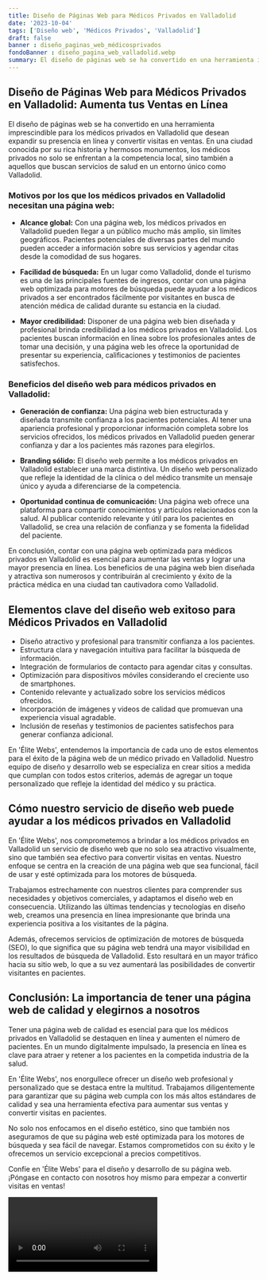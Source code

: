 ```yaml
---
title: Diseño de Páginas Web para Médicos Privados en Valladolid
date: '2023-10-04'
tags: ['Diseño web', 'Médicos Privados', 'Valladolid']
draft: false
banner : diseño_paginas_web_médicosprivados
fondoBanner : diseño_pagina_web_valladolid.webp
summary: El diseño de páginas web se ha convertido en una herramienta imprescindible para los médicos privados en Valladolid que desean expandir su presencia en línea y convertir visitas en ventas. En una ciudad conocida por su rica historia y hermosos monumentos, los médicos privados no solo se enfrentan a la competencia local, sino también a aquellos que buscan servicios de salud en un entorno único como Valladolid.
---
```


## Diseño de Páginas Web para Médicos Privados en Valladolid: Aumenta tus Ventas en Línea

El diseño de páginas web se ha convertido en una herramienta imprescindible para los médicos privados en Valladolid que desean expandir su presencia en línea y convertir visitas en ventas. En una ciudad conocida por su rica historia y hermosos monumentos, los médicos privados no solo se enfrentan a la competencia local, sino también a aquellos que buscan servicios de salud en un entorno único como Valladolid.

### Motivos por los que los médicos privados en Valladolid necesitan una página web:

- **Alcance global:** Con una página web, los médicos privados en Valladolid pueden llegar a un público mucho más amplio, sin límites geográficos. Pacientes potenciales de diversas partes del mundo pueden acceder a información sobre sus servicios y agendar citas desde la comodidad de sus hogares.

- **Facilidad de búsqueda:** En un lugar como Valladolid, donde el turismo es una de las principales fuentes de ingresos, contar con una página web optimizada para motores de búsqueda puede ayudar a los médicos privados a ser encontrados fácilmente por visitantes en busca de atención médica de calidad durante su estancia en la ciudad.

- **Mayor credibilidad:** Disponer de una página web bien diseñada y profesional brinda credibilidad a los médicos privados en Valladolid. Los pacientes buscan información en línea sobre los profesionales antes de tomar una decisión, y una página web les ofrece la oportunidad de presentar su experiencia, calificaciones y testimonios de pacientes satisfechos.

### Beneficios del diseño web para médicos privados en Valladolid:

- **Generación de confianza:** Una página web bien estructurada y diseñada transmite confianza a los pacientes potenciales. Al tener una apariencia profesional y proporcionar información completa sobre los servicios ofrecidos, los médicos privados en Valladolid pueden generar confianza y dar a los pacientes más razones para elegirlos.

- **Branding sólido:** El diseño web permite a los médicos privados en Valladolid establecer una marca distintiva. Un diseño web personalizado que refleje la identidad de la clínica o del médico transmite un mensaje único y ayuda a diferenciarse de la competencia.

- **Oportunidad continua de comunicación:** Una página web ofrece una plataforma para compartir conocimientos y artículos relacionados con la salud. Al publicar contenido relevante y útil para los pacientes en Valladolid, se crea una relación de confianza y se fomenta la fidelidad del paciente.

En conclusión, contar con una página web optimizada para médicos privados en Valladolid es esencial para aumentar las ventas y lograr una mayor presencia en línea. Los beneficios de una página web bien diseñada y atractiva son numerosos y contribuirán al crecimiento y éxito de la práctica médica en una ciudad tan cautivadora como Valladolid.

<GifSeo />

<Cta />

## Elementos clave del diseño web exitoso para Médicos Privados en Valladolid

- Diseño atractivo y profesional para transmitir confianza a los pacientes.
- Estructura clara y navegación intuitiva para facilitar la búsqueda de información.
- Integración de formularios de contacto para agendar citas y consultas.
- Optimización para dispositivos móviles considerando el creciente uso de smartphones.
- Contenido relevante y actualizado sobre los servicios médicos ofrecidos.
- Incorporación de imágenes y videos de calidad que promuevan una experiencia visual agradable.
- Inclusión de reseñas y testimonios de pacientes satisfechos para generar confianza adicional.

En 'Élite Webs', entendemos la importancia de cada uno de estos elementos para el éxito de la página web de un médico privado en Valladolid. Nuestro equipo de diseño y desarrollo web se especializa en crear sitios a medida que cumplan con todos estos criterios, además de agregar un toque personalizado que refleje la identidad del médico y su práctica.

## Cómo nuestro servicio de diseño web puede ayudar a los médicos privados en Valladolid

En 'Élite Webs', nos comprometemos a brindar a los médicos privados en Valladolid un servicio de diseño web que no solo sea atractivo visualmente, sino que también sea efectivo para convertir visitas en ventas. Nuestro enfoque se centra en la creación de una página web que sea funcional, fácil de usar y esté optimizada para los motores de búsqueda.

Trabajamos estrechamente con nuestros clientes para comprender sus necesidades y objetivos comerciales, y adaptamos el diseño web en consecuencia. Utilizando las últimas tendencias y tecnologías en diseño web, creamos una presencia en línea impresionante que brinda una experiencia positiva a los visitantes de la página.

Además, ofrecemos servicios de optimización de motores de búsqueda (SEO), lo que significa que su página web tendrá una mayor visibilidad en los resultados de búsqueda de Valladolid. Esto resultará en un mayor tráfico hacia su sitio web, lo que a su vez aumentará las posibilidades de convertir visitantes en pacientes.

## Conclusión: La importancia de tener una página web de calidad y elegirnos a nosotros

Tener una página web de calidad es esencial para que los médicos privados en Valladolid se destaquen en línea y aumenten el número de pacientes. En un mundo digitalmente impulsado, la presencia en línea es clave para atraer y retener a los pacientes en la competida industria de la salud.

En 'Élite Webs', nos enorgullece ofrecer un diseño web profesional y personalizado que se destaca entre la multitud. Trabajamos diligentemente para garantizar que su página web cumpla con los más altos estándares de calidad y sea una herramienta efectiva para aumentar sus ventas y convertir visitas en pacientes.

No solo nos enfocamos en el diseño estético, sino que también nos aseguramos de que su página web esté optimizada para los motores de búsqueda y sea fácil de navegar. Estamos comprometidos con su éxito y le ofrecemos un servicio excepcional a precios competitivos.

Confíe en 'Élite Webs' para el diseño y desarrollo de su página web. ¡Póngase en contacto con nosotros hoy mismo para empezar a convertir visitas en ventas!

<Video />

<CtaBot job='Médicos Privados' city='Valladolid'/>

<Gmaps query='Valladolid+españa+maps' />